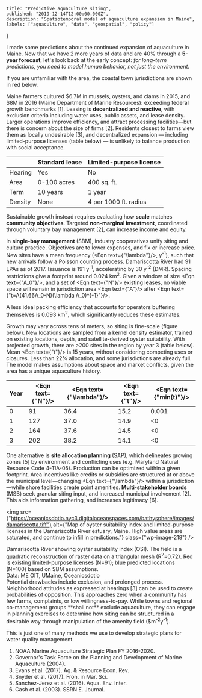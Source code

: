     title: "Predictive aquaculture siting",
    published: "2019-12-14T12:00:00.000Z",
    description: "Spatiotemporal model of aquaculture expansion in Maine",
    labels: ["aquaculture", "data", "geospatial", "policy"]
}

I made some predictions about the continued expansion of aquaculture in Maine. 
Now that we have 2 more years of data and are 40% through a **5-year forecast**, 
let's look back at the early concept: *for long-term predictions, 
you need to model human behavior, not just the environment.*

If you are unfamiliar with the area, the coastal town jurisdictions are shown in red below.

Maine farmers cultured $6.7M in mussels, oysters, and clams in 2015, and $8M in 2016 (Maine Department of Marine Resources): exceeding federal growth benchmarks [1]. Leasing is **decentralized and reactive**, with exclusion criteria including water uses, 
public assets, and lease density. Larger operations improve efficiency, and attract processing facilities—but there is 
concern about the size of firms [2]. Residents closest to farms view them as locally undesirable [3], and decentralized 
expansion — including limited-purpose licenses (table below) — is unlikely to balance production with social acceptance.

| | Standard lease | Limited-purpose license |
|----|----|----|
| Hearing | Yes | No |
| Area | 0-100 acres | 400 sq. ft. |
| Term | 10 years | 1 year| 
|  Density | None | 4 per 1000 ft. radius |

Sustainable growth instead requires evaluating how **scale** matches **community objectives**. 
Targeted **non-marginal investment**, coordinated through voluntary bay management [2], can increase income and equity.

In **single-bay management** (SBM), industry cooperatives unify siting and culture practice. 
Objectives are to lower expenses, and fix or increase price. New sites have a mean frequency (<Eqn text={"\\lambda"}/>, y<sup>-1</sup>), 
such that new arrivals follow a Poisson counting process. Damariscotta River had 91 LPAs as of 2017. Issuance is 191 y<sup>-1</sup>, 
accelerating by 30 y<sup>-2</sup> (DMR). Spacing restrictions give a footprint around 0.024 km<sup>2</sup>. 
Given a window of size <Eqn text={"A_0"}/>, and a set of <Eqn text={"N"}/> existing leases, no viable space will remain 
in jurisdiction area <Eqn text={"A"}/> after <Eqn text={"t=A(41.66A_0-N)(\\lambda A_0)^{-1}"}/>. 

A less ideal packing efficiency that accounts for operators buffering themselves is 0.093 km<sup>2</sup>, which significantly reduces these estimates. 

Growth may vary across tens of meters, so siting is fine-scale (figure below). New locations are sampled from a kernel density estimator, 
trained on existing locations, depth, and satellite-derived oyster suitability. With projected growth, there are >200 sites in the region 
by year 3 (table below). Mean <Eqn text={"t"}/> is 15 years, without considering competing uses or closures. Less than 22% allocation, 
and some jurisdictions are already full. The model makes assumptions about space and market conflicts, given the area has a unique aquaculture history.

| Year |<Eqn text={"N"}/>|<Eqn text={"\\lambda"}/>|<Eqn text={"t"}/>|<Eqn text={"min(t)"}/>|
|---|---|---|---|---|
| 0 | 91 | 36.4 | 15.2 | 0.001 |
| 1 | 127 | 37.0 | 14.9 | \<0 |
| 2 | 164 | 37.6 | 14.5 | \<0 |
| 3 | 202 | 38.2 | 14.1 | \<0 | 


One alternative is **site allocation planning** (SAP), which delineates growing zones [5] by environment and conflicting uses 
(e.g. Maryland Natural Resource Code 4-11A-05). Production can be optimized within a given footprint. 
Area incentives like credits or subsidies are structured at or above the municipal level—changing <Eqn text={"\\lambda"}/> within a 
jurisdiction—while shore facilities create point amenities. **Multi-stakeholder boards** (MSB) seek granular 
siting input, and increased municipal involvement [2]. This aids information gathering, and increases legitimacy [6].

<img 
    src={"https://oceanicsdotio.nyc3.digitaloceanspaces.com/bathysphere/images/damariscotta.tiff"} 
    alt={"Map of oyster suitability index and limited-purpose licenses in the Damariscotta River estuary, Maine. High value areas are saturated, and continue to infill in predictions."} 
    class={"wp-image-218"}
/>
<figcaption>
Damariscotta River showing oyster suitability index (OSI). The field is a quadratic reconstruction of raster data on a triangular mesh (R<sup>2</sup>=0.72). Red is existing limited-purpose licenses (N=91);  blue predicted locations (N=100) based on SBM assumptions.<br/>
    Data: ME OIT, UMaine, Oceanicsdotio
</figcaption>
Potential drawbacks include exclusion, and prolonged process. Neighborhood attitudes as expressed at hearings [3] can 
be used to create probabilities of opposition. This approaches zero when a community has few farms, complaints, or low 
willingness-to-pay. While towns and regional co-management groups **shall not** exclude aquaculture, 
they can engage in planning exercises to determine how siting can be structured in a desirable way through manipulation of
 the amenity field ($m<sup>-2</sup>y<sup>-1</sup>).
 
This is just one of many methods we use to develop strategic plans for water quality management.

1. NOAA Marine Aquaculture Strategic Plan FY 2016-2020. 
2. Governor's Task Force on the Planning and Development of Marine Aquaculture (2004).
3. Evans et al. (2017). Ag. &amp; Resource Econ. Rev.
4. Snyder et al. (2017). Fron. in Mar. Sci.
5. Sanchez-Jerez et al. (2016). Aqua. Env. Inter.
6. Cash et al. (2003). SSRN E. Journal.